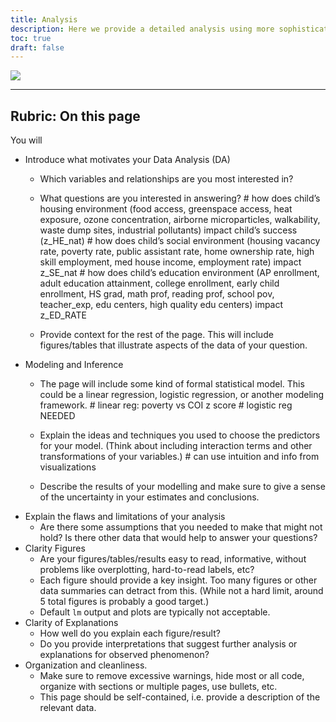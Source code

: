 ```yaml
---
title: Analysis
description: Here we provide a detailed analysis using more sophisticated statistics techniques.
toc: true
draft: false
---
```


![](https://upload.wikimedia.org/wikipedia/commons/7/77/Pebbleswithquarzite.jpg)



------------------------------------------------------------------------

## Rubric: On this page

You will

-   Introduce what motivates your Data Analysis (DA)
    -   Which variables and relationships are you most interested in?
    -   What questions are you interested in answering?
    # how does child's housing environment (food access, greenspace access, heat exposure, ozone concentration, airborne microparticles, walkability, waste dump sites, industrial pollutants) impact child's success (z_HE_nat)
    # how does child's social environment (housing vacancy rate, poverty rate, public assistant rate, home ownership rate, high skill employment, med house income, employment rate) impact z_SE_nat
    # how does child's education environment (AP enrollment, adult education attainment, college enrollment, early child enrollment, HS grad, math prof, reading prof, school pov, teacher_exp, edu centers, high quality edu centers) impact z_ED_RATE 
   
    -   Provide context for the rest of the page. This will include figures/tables that illustrate aspects of the data of your question.
-   Modeling and Inference
    -   The page will include some kind of formal statistical model. This could be a linear regression, logistic regression, or another modeling framework.
    # linear reg: poverty vs COI z score
    # logistic reg NEEDED
    
    -   Explain the ideas and techniques you used to choose the predictors for your model. (Think about including interaction terms and other transformations of your variables.)
    # can use intuition and info from visualizations
    
    -   Describe the results of your modelling and make sure to give a sense of the uncertainty in your estimates and conclusions.
-   Explain the flaws and limitations of your analysis
    -   Are there some assumptions that you needed to make that might not hold? Is there other data that would help to answer your questions?
-   Clarity Figures
    -   Are your figures/tables/results easy to read, informative, without problems like overplotting, hard-to-read labels, etc?
    -   Each figure should provide a key insight. Too many figures or other data summaries can detract from this. (While not a hard limit, around 5 total figures is probably a good target.)
    -   Default `lm` output and plots are typically not acceptable.
-   Clarity of Explanations
    -   How well do you explain each figure/result?
    -   Do you provide interpretations that suggest further analysis or explanations for observed phenomenon?
-   Organization and cleanliness.
    -   Make sure to remove excessive warnings, hide most or all code, organize with sections or multiple pages, use bullets, etc.
    -   This page should be self-contained, i.e. provide a description of the relevant data.

